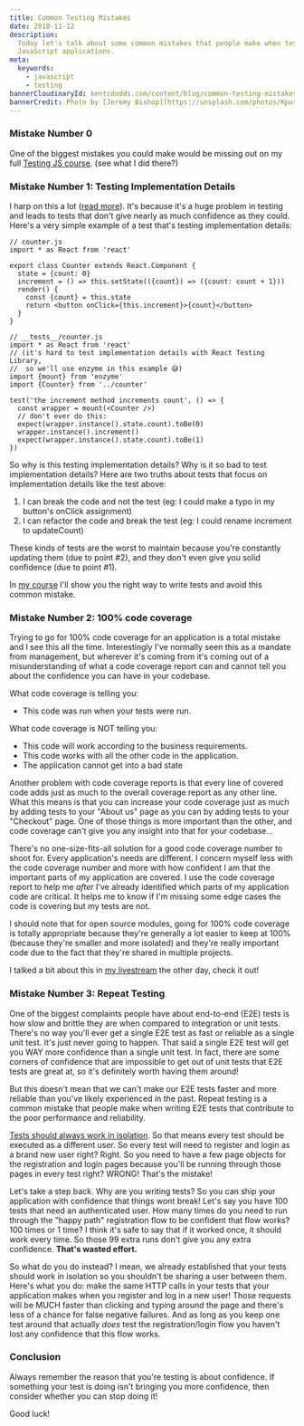 ```yaml
---
title: Common Testing Mistakes
date: 2018-11-12
description:
  Today let's talk about some common mistakes that people make when testing
  JavaScript applications.
meta:
  keywords:
    - javascript
    - testing
bannerCloudinaryId: kentcdodds.com/content/blog/common-testing-mistakes/banner.jpg
bannerCredit: Photo by [Jeremy Bishop](https://unsplash.com/photos/KputBgWH-Ek)
---
```


### Mistake Number 0

One of the biggest mistakes you could make would be missing out on my full
[Testing JS course](https://testingjavascript.com). (see what I did there?)

### Mistake Number 1: Testing Implementation Details

I harp on this a lot ([read more](/blog/testing-implementation-details)). It's
because it's a huge problem in testing and leads to tests that don't give nearly
as much confidence as they could. Here's a very simple example of a test that's
testing implementation details:

```tsx
// counter.js
import * as React from 'react'

export class Counter extends React.Component {
  state = {count: 0}
  increment = () => this.setState(({count}) => ({count: count + 1}))
  render() {
    const {count} = this.state
    return <button onClick={this.increment}>{count}</button>
  }
}

// __tests__/counter.js
import * as React from 'react'
// (it's hard to test implementation details with React Testing Library,
//  so we'll use enzyme in this example 😅)
import {mount} from 'enzyme'
import {Counter} from '../counter'

test('the increment method increments count', () => {
  const wrapper = mount(<Counter />)
  // don't ever do this:
  expect(wrapper.instance().state.count).toBe(0)
  wrapper.instance().increment()
  expect(wrapper.instance().state.count).toBe(1)
})
```

So why is this testing implementation details? Why is it so bad to test
implementation details? Here are two truths about tests that focus on
implementation details like the test above:

1.  I can break the code and not the test (eg: I could make a typo in my
    button's onClick assignment)
2.  I can refactor the code and break the test (eg: I could rename increment to
    updateCount)

These kinds of tests are the worst to maintain because you're constantly
updating them (due to point #2), and they don't even give you solid confidence
(due to point #1).

In [my course](https://testingjavascript.com) I'll show you the right way to
write tests and avoid this common mistake.

### Mistake Number 2: 100% code coverage

Trying to go for 100% code coverage for an application is a total mistake and I
see this all the time. Interestingly I've normally seen this as a mandate from
management, but wherever it's coming from it's coming out of a misunderstanding
of what a code coverage report can and cannot tell you about the confidence you
can have in your codebase.

What code coverage is telling you:

- This code was run when your tests were run.

What code coverage is NOT telling you:

- This code will work according to the business requirements.
- This code works with all the other code in the application.
- The application cannot get into a bad state

Another problem with code coverage reports is that every line of covered code
adds just as much to the overall coverage report as any other line. What this
means is that you can increase your code coverage just as much by adding tests
to your "About us" page as you can by adding tests to your "Checkout" page. One
of those things is more important than the other, and code coverage can't give
you any insight into that for your codebase...

There's no one-size-fits-all solution for a good code coverage number to shoot
for. Every application's needs are different. I concern myself less with the
code coverage number and more with how confident I am that the important parts
of my application are covered. I use the code coverage report to help me _after_
I've already identified which parts of my application code are critical. It
helps me to know if I'm missing some edge cases the code is covering but my
tests are not.

<callout-info>
  I should note that for open source modules, going for 100% code coverage is
  totally appropriate because they're generally a lot easier to keep at 100%
  (because they're smaller and more isolated) and they're really important code
  due to the fact that they're shared in multiple projects.
</callout-info>

I talked a bit about this in
[my livestream](https://youtu.be/O2tsvUJT09U?index=9&list=PLV5CVI1eNcJgCrPH_e6d57KRUTiDZgs0u&t=0s)
the other day, check it out!

### Mistake Number 3: Repeat Testing

One of the biggest complaints people have about end-to-end (E2E) tests is how
slow and brittle they are when compared to integration or unit tests. There's no
way you'll ever get a single E2E test as fast or reliable as a single unit test.
It's just never going to happen. That said a single E2E test will get you WAY
more confidence than a single unit test. In fact, there are some corners of
confidence that are impossible to get out of unit tests that E2E tests are great
at, so it's definitely worth having them around!

But this doesn't mean that we can't make our E2E tests faster and more reliable
than you've likely experienced in the past. Repeat testing is a common mistake
that people make when writing E2E tests that contribute to the poor performance
and reliability.

[Tests should always work in isolation](/blog/test-isolation-with-react). So
that means every test should be executed as a different user. So every test will
need to register and login as a brand new user right? Right. So you need to have
a few page objects for the registration and login pages because you'll be
running through those pages in every test right? WRONG! That's the mistake!

Let's take a step back. Why are you writing tests? So you can ship your
application with confidence that things wont break! Let's say you have 100 tests
that need an authenticated user. How many times do you need to run through the
"happy path" registration flow to be confident that flow works? 100 times or 1
time? I think it's safe to say that if it worked once, it should work every
time. So those 99 extra runs don't give you any extra confidence. **That's
wasted effort.**

So what do you do instead? I mean, we already established that your tests should
work in isolation so you shouldn't be sharing a user between them. Here's what
you do: make the same HTTP calls in your tests that your application makes when
you register and log in a new user! Those requests will be MUCH faster than
clicking and typing around the page and there's less of a chance for false
negative failures. And as long as you keep one test around that actually _does_
test the registration/login flow you haven't lost any confidence that this flow
works.

### Conclusion

Always remember the reason that you're testing is about confidence. If something
your test is doing isn't bringing you more confidence, then consider whether you
can stop doing it!

Good luck!
